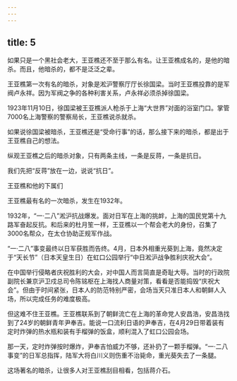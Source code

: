 ```yaml
---
---
---
```

title: 5
---



如果只是一个黑社会老大，王亚樵还不至于那么有名。让王亚樵成名的，是他的暗杀。而且，他暗杀的，都不是泛泛之辈。

王亚樵第一次有名的暗杀，对象是淞沪警察厅厅长徐国梁。当时王亚樵投靠的是军阀卢永祥。因为军阀之争的各种利害关系，卢永祥必须杀掉徐国梁。

1923年11月10日，徐国梁被王亚樵派人枪杀于上海“大世界”对面的浴室门口。掌管7000名上海警察的警察局长，王亚樵说杀就杀。

如果说徐国梁被暗杀，王亚樵还是“受命行事”的话，那么接下来的暗杀，都是出于王亚樵自己的想法。

纵观王亚樵之后的暗杀对象，只有两条主线，一条是反蒋，一条是抗日。

我们先把“反蒋”放在一边，说说“抗日”。

王亚樵和他的下属们



王亚樵最有名的一次暗杀，发生在1932年。

1932年，“一·二八”淞沪抗战爆发。面对日军在上海的挑衅，上海的国民党第十九路军奋起反抗。和后来的杜月笙一样，王亚樵以一个帮会老大的身份，召集了3000名帮众，在太仓协助正规军作战。

“一·二八”事变最终以日军获胜而告终。4月，日本外相重光葵到上海，竟然决定于“天长节”（日本天皇生日）在虹口公园举行“中日淞沪战争胜利庆祝大会”。

在中国举行侵略者庆祝胜利的大会，对中国人而言简直是奇耻大辱。当时的行政院副院长兼京沪卫戍总司令陈铭枢在上海找人商量对策，看看是否能捣毁“庆祝大会”。但由于时间紧张，日本人的防范特别严密，会场当天只准日本人和朝鲜人入场，所以完成任务的难度极高。

但这难不住王亚樵。王亚樵联系到了朝鲜流亡在上海的革命党人安昌浩，安昌浩找到了24岁的朝鲜青年尹奉吉。能说一口流利日语的尹奉吉，在4月29日带着装有定时炸弹的热水瓶和装有手榴弹的饭盒，顺利混入了虹口公园会场。

那一天，定时炸弹按时爆炸，尹奉吉怕威力不够，还补扔了一颗手榴弹。“一·二八事变”的日军总指挥，陆军大将白川义则伤重不治毙命，重光葵失去了一条腿。

这场著名的暗杀，让很多人对王亚樵刮目相看，包括蒋介石。